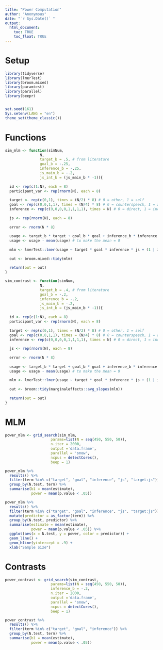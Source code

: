```yaml
---
title: "Power Computation"
author: "Anonymous"
date: "`r Sys.Date()` "
output:
  html_document:
    toc: TRUE
    toc_float: TRUE
---
```


# Setup

```r
library(tidyverse)
library(lmerTest)
library(broom.mixed)
library(paramtest)
library(parallel)
library(beepr)


set.seed(161)
Sys.setenv(LANG = "en")
theme_set(theme_classic())
```

# Functions

```r
sim_mlm <- function(simNum, 
                N, 
                target_b = .5, # from literature
                goal_b = -.25,
                inference_b = -.25,
                js_main_b = -.2,
                js_int_b = (js_main_b * -1)){
  
  id <- rep(c(1:N), each = 8)
  participant_var <- rep(rnorm(N), each = 8)
  
  target <- rep(c(0,1), times = (N/2) * 8) # 0 = other, 1 = self
  goal <- rep(c(0,0,1,1), times = (N/4) * 8) # 0 = counterspeech, 1 = advertisement
  inference <- rep(c(0,0,0,0,1,1,1,1), times = N) # 0 = direct, 1 = indirect
  
  js <- rep(rnorm(N), each = 8)
  
  error <- rnorm(N * 8)
  
  usage <- target_b * target + goal_b * goal + inference_b * inference + js_main_b * js + js_int_b * js * target + error + participant_var
  usage <- usage - mean(usage) # to make the mean = 0
  
  mlm <- lmerTest::lmer(usage ~ target * goal * inference * js + (1 | id))
  
  out <- broom.mixed::tidy(mlm)
  
  return(out = out)
}

sim_contrast <- function(simNum, 
                N, 
                target_b = .4, # from literature
                goal_b = -.2,
                inference_b = -.2,
                js_main_b = -.2,
                js_int_b = (js_main_b * -1)){
  
  id <- rep(c(1:N), each = 8)
  participant_var <- rep(rnorm(N), each = 8)
  
  target <- rep(c(0,1), times = (N/2) * 8) # 0 = other, 1 = self
  goal <- rep(c(0,0,1,1), times = (N/4) * 8) # 0 = counterspeech, 1 = advertisement
  inference <- rep(c(0,0,0,0,1,1,1,1), times = N) # 0 = direct, 1 = indirect
  
  js <- rep(rnorm(N), each = 8)
  
  error <- rnorm(N * 8)
  
  usage <- target_b * target + goal_b * goal + inference_b * inference + js_main_b * js + js_int_b * js * target + error + participant_var
  usage <- usage - mean(usage) # to make the mean = 0
  
  mlm <- lmerTest::lmer(usage ~ target * goal * inference * js + (1 | id))
  
  out <- broom::tidy(marginaleffects::avg_slopes(mlm))
  
  return(out = out)
}
```

# MLM

```r
power_mlm <- grid_search(sim_mlm, 
                     params=list(N = seq(450, 550, 50)),
                     n.iter = 2000,
                     output ='data.frame',
                     parallel = 'snow',
                     ncpus = detectCores(),
                     beep = 1)
```

```r
power_mlm %>% 
  results() %>% 
  filter(term %in% c("target", "goal", "inference", "js", "target:js")) %>% 
  group_by(N.test, term) %>% 
  summarise(b1 = mean(estimate),
            power = mean(p.value < .05))
```

```r
power_mlm %>% 
  results() %>% 
  filter(term %in% c("target", "goal", "inference", "js", "target:js")) %>% 
  mutate(predictor = as_factor(term)) %>% 
  group_by(N.test, predictor) %>% 
  summarise(estimate = mean(estimate),
            power = mean(p.value < .05)) %>% 
  ggplot(aes(x = N.test, y = power, color = predictor)) +
  geom_line() +
  geom_hline(yintercept = .9) +
  xlab("Sample Size")
```

# Contrasts

```r
power_contrast <- grid_search(sim_contrast, 
                     params=list(N = seq(450, 550, 50)),
                     inference_b = -.2,
                     n.iter = 2000,
                     output ='data.frame',
                     parallel = 'snow',
                     ncpus = detectCores(),
                     beep = 1)
```

```r
power_contrast %>% 
  results() %>% 
  filter(term %in% c("target", "goal", "inference")) %>% 
  group_by(N.test, term) %>% 
  summarise(b1 = mean(estimate),
            power = mean(p.value < .05))
```

